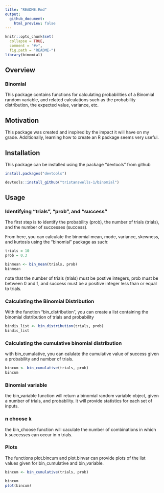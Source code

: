 ```yaml
---
title: "README.Rmd"
output: 
  github_document:
    html_preview: false
---
```


```r
knitr::opts_chunk$set(
  collapse = TRUE,
  comment = "#>",
  fig.path = "README-")
library(binomial)
```

## Overview

### Binomial

This package contains functions for calculating probabilities of a Binomial random variable, and related calculations such as the probability distribution, the expected value, variance, etc.

## Motivation

This package was created and inspired by the impact it will have on my grade. Additionally, learning how to create an R package seems very useful.

## Installation

This package can be installed using the package "devtools" from github
```r
install.packages("devtools")

devtools::install_github("tristanswells-1/binomial")
```

## Usage
### Identifying "trials", "prob", and "success"

The first step is to identify the probability (prob), the number of trials (trials), and the number of successes (success).

From here, you can calculate the binomial mean, mode, variance, skewness, and kurtosis using the "binomial" package as such:

```r
trials = 10
prob = 0.3

binmean <- bin_mean(trials, prob)
binmean
```

note that the number of trials (trials) must be postive integers, 
prob must be between 0 and 1, and success must be a positive integer less than or equal to trials.

### Calculating the Binomial Distribution

With the function "bin_distribution", you can create a list containing the binomial distribution of trials and probability

```r
bindis_list <- bin_distribution(trials, prob)
bindis_list
```

### Calculating the cumulative binomial distribution

with bin_cumulative, you can calulate the cumulative value of success given a probability and number of trials. 

```r
bincum <- bin_cumulative(trials, prob)
bincum
```


### Binomial variable

the bin_variable function will return a binomial random variable object, given a number of trials, and probability. It will provide statistics for each set of inputs. 


### n choose k

the bin_choose function will caculate the number of combinations in which k successes can occur in n trials.

### Plots

The functions plot.bincum and plot.binvar can provide plots of the list values given for bin_cumulative and bin_variable.

```r

bincum <- bin_cumulative(trials, prob)

bincum
plot(bincum)
```

